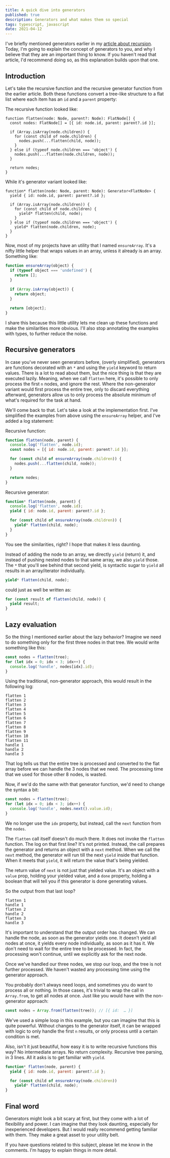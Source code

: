 ```yaml
---
title: A quick dive into generators
published: true
description: Generators and what makes them so special
tags: typescript, javascript
date: 2021-04-12
---
```


I've briefly mentioned generators earlier in my [article about recursion](https://meijer.ws/articles/three-ways-to-handle-recursion). Today, I'm going to explain the concept of generators to you, and why I believe that they are an important thing to know. If you haven't read that article, I'd recommend doing so, as this explanation builds upon that one.

## Introduction

Let's take the recursive function and the recursive generator function from the earlier article. Both these functions convert a tree-like structure to a flat list where each item has an `id` and a `parent` property:

The recursive function looked like:

```tsx
function flatten(node: Node, parent?: Node): FlatNode[] {
  const nodes: FlatNode[] = [{ id: node.id, parent: parent?.id }];

  if (Array.isArray(node.children)) {
    for (const child of node.children) {
      nodes.push(...flatten(child, node));
    }
  } else if (typeof node.children === 'object') {
    nodes.push(...flatten(node.children, node));
  }

  return nodes;
}
```

While it's generator variant looked like:

```tsx
function* flatten(node: Node, parent: Node): Generator<FlatNode> {
  yield { id: node.id, parent: parent?.id };

  if (Array.isArray(node.children)) {
    for (const child of node.children) {
      yield* flatten(child, node);
    }
  } else if (typeof node.children === 'object') {
    yield* flatten(node.children, node);
  }
}
```

Now, most of my projects have an utility that I named `ensureArray`. It's a nifty little helper that wraps values in an array, unless it already is an array. Something like:

```js
function ensureArray(object) {
  if (typeof object === 'undefined') {
    return [];
  }
    
  if (Array.isArray(object)) {
    return object;
  }

  return [object];
}
```

I share this because this little utility lets me clean up these functions and make the similarities more obvious. I'll also stop annotating the examples with types, to further reduce the noise.

## Recursive generators

In case you've never seen generators before, (overly simplified), generators are functions decorated with an `*` and using the `yield` keyword to return values. There is a lot to read about them, but the nice thing is that they are executed lazily. Meaning, when we call `flatten` here, it's possible to only process the first `n` nodes, and ignore the rest. Where the non-generator variant would first process the entire tree, only to discard everything afterward, generators allow us to only process the absolute minimum of what's required for the task at hand. 

We'll come back to that. Let's take a look at the implementation first. I've simplified the examples from above using the `ensureArray` helper, and I've added a log statement:

Recursive function:

```js
function flatten(node, parent) {
  console.log('flatten', node.id);  
  const nodes = [{ id: node.id, parent: parent?.id }];

  for (const child of ensureArray(node.children)) {
    nodes.push(...flatten(child, node));
  }

  return nodes;
}
```

Recursive generator:

```js
function* flatten(node, parent) {
  console.log('flatten', node.id);
  yield { id: node.id, parent: parent?.id };

  for (const child of ensureArray(node.children)) {
    yield* flatten(child, node);
  }
}
```

You see the similarities, right? I hope that makes it less daunting.

Instead of adding the node to an array, we directly `yield` (return) it, and instead of pushing nested nodes to that same array, we also `yield` those. The `*` that you'll see behind that second yield, is syntactic sugar to `yield` all results in an array/iterator individually.

```js
yield* flatten(child, node);
```

could just as well be written as:

```js
for (const result of flatten(child, node)) {
  yield result;
}
```

## Lazy evaluation

So the thing I mentioned earlier about the lazy behavior? Imagine we need to do something only for the first three nodes in that tree. We would write something like this:

```js
const nodes = flatten(tree);
for (let idx = 0; idx < 3; idx++) {
  console.log('handle', nodes[idx].id);
}
```

Using the traditional, non-generator approach, this would result in the following log:

```shell
flatten 1
flatten 2
flatten 3
flatten 4
flatten 5
flatten 6
flatten 7
flatten 8
flatten 9
flatten 10
flatten 11
handle 1
handle 2
handle 3
```

That log tells us that the entire tree is processed and converted to the flat array before we can handle the 3 nodes that we need. The processing time that we used for those other 8 nodes, is wasted.

Now, if we'd do the same with that generator function, we'd need to change the syntax a bit:

```js
const nodes = flatten(tree);
for (let idx = 0; idx < 3; idx++) {
  console.log('handle', nodes.next().value.id);
}
```

We no longer use the `idx` property, but instead, call the `next` function from the `nodes`. 

The `flatten` call itself doesn't do much there. It does not invoke the `flatten` function. The log on that first line? It's not printed. Instead, the call prepares the generator and returns an object with a `next` method. When we call the `next` method, the generator will run till the next `yield` inside that function. When it meets that `yield`, it will return the value that's being yielded.

The return value of `next` is not just that yielded value. It's an object with a `value` prop, holding your yielded value, and a `done` property, holding a boolean that will tell you if this generator is done generating values.

So the output from that last loop?

```shell
flatten 1
handle 1
flatten 2
handle 2
flatten 3
handle 3
```

It's important to understand that the output order has changed. We can handle the node, as soon as the generator yields one. It doesn't yield all nodes at once, it yields every node individually, as soon as it has it. We don't need to wait for the entire tree to be processed. In fact, the processing won't continue, until we explicitly ask for the next node.

Once we've handled our three nodes, we stop our loop, and the tree is not further processed. We haven't wasted any processing time using the generator approach.

You probably don't always need loops, and sometimes you do want to process all or nothing. In those cases, it's trivial to wrap the call in `Array.from`, to get all nodes at once. Just like you would have with the non-generator approach:

```js
const nodes = Array.from(flatten(tree)); // [{ id:  … }]
```

We've used a simple loop in this example, but you can imagine that this is quite powerful. Without changes to the generator itself, it can be wrapped with logic to only handle the first `n` results, or only process until a certain condition is met.

Also, isn't it just beautiful, how easy it is to write recursive functions this way? No intermediate arrays. No return complexity. Recursive tree parsing, in 3 lines. All it asks is to get familiar with `yield`.

```js
function* flatten(node, parent) {
  yield { id: node.id, parent: parent?.id };

  for (const child of ensureArray(node.children))
    yield* flatten(child, node);
}
```

## Final word

Generators might look a bit scary at first, but they come with a lot of flexibility and power. I can imagine that they look daunting, especially for inexperienced developers. But I would really recommend getting familiar with them. They make a great asset to your utility belt.

If you have questions related to this subject, please let me know in the comments. I'm happy to explain things in more detail.

